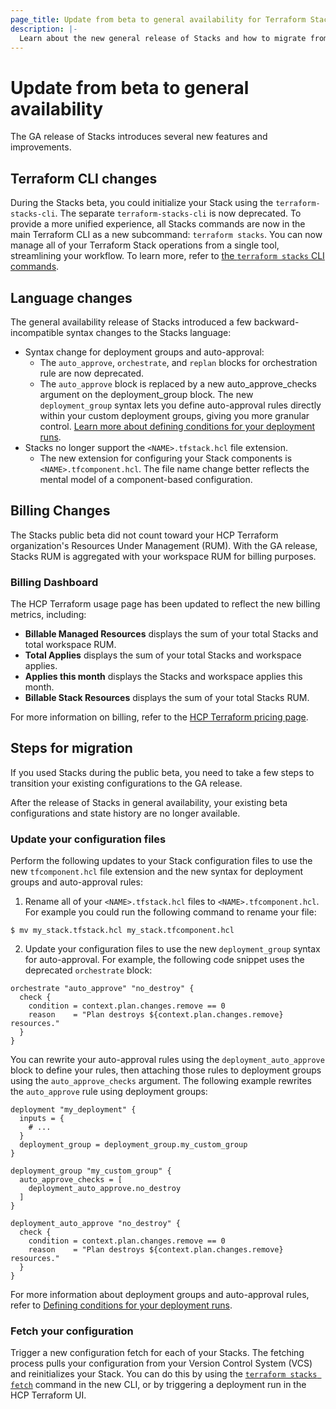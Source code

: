 ```yaml
---
page_title: Update from beta to general availability for Terraform Stacks
description: |-
  Learn about the new general release of Stacks and how to migrate from the beta to the general release.
---
```


# Update from beta to general availability

The GA release of Stacks introduces several new features and improvements.

## Terraform CLI changes

During the Stacks beta, you could initialize your Stack using the `terraform-stacks-cli`. The separate `terraform-stacks-cli` is now deprecated. To provide a more unified experience, all Stacks commands are now in the main Terraform CLI as a new subcommand: `terraform stacks`. You can now manage all of your Terraform Stack operations from a single tool, streamlining your workflow. To learn more, refer to [the `terraform stacks` CLI commands](/terraform/cli/commands/stacks).

## Language changes

The general availability release of Stacks introduced a few backward-incompatible syntax changes to the Stacks language:

- Syntax change for deployment groups and auto-approval:
  - The `auto_approve`, `orchestrate`, and `replan` blocks for orchestration rule are now deprecated.
  - The `auto_approve` block is replaced by a new auto_approve_checks argument on the deployment_group block. The new `deployment_group` syntax lets you define auto-approval rules directly within your custom deployment groups, giving you more granular control. [Learn more about defining conditions for your deployment runs](/terraform/language/stacks/deploy/conditions).
- Stacks no longer support the `<NAME>.tfstack.hcl` file extension.
  - The new extension for configuring your Stack components is `<NAME>.tfcomponent.hcl`. The file name change better reflects the mental model of a component-based configuration.

## Billing Changes

The Stacks public beta did not count toward your HCP Terraform organization's Resources Under Management (RUM). With the GA release, Stacks RUM is aggregated with your workspace RUM for billing purposes.

### Billing Dashboard

The HCP Terraform usage page has been updated to reflect the new billing metrics, including:

- **Billable Managed Resources** displays the sum of your total Stacks and total workspace RUM.
- **Total Applies** displays the sum of your total Stacks and workspace applies.
- **Applies this month** displays the Stacks and workspace applies this month.
- **Billable Stack Resources** displays the sum of your total Stacks RUM.

For more information on billing, refer to the [HCP Terraform pricing page](https://www.hashicorp.com/en/pricing).

## Steps for migration

If you used Stacks during the public beta, you need to take a few steps to transition your existing configurations to the GA release.

<Note>

After the release of Stacks in general availability, your existing beta configurations and state history are no longer available.

</Note>

### Update your configuration files

Perform the following updates to your Stack configuration files to use the new `tfcomponent.hcl` file extension and the new syntax for deployment groups and auto-approval rules:

1. Rename all of your `<NAME>.tfstack.hcl` files to `<NAME>.tfcomponent.hcl`. For example you could run the following command to rename your file:

<CodeBlockConfig>

```shell-session
$ mv my_stack.tfstack.hcl my_stack.tfcomponent.hcl
```

</CodeBlockConfig>

2. Update your configuration files to use the new `deployment_group` syntax for auto-approval. For example, the following code snippet uses the deprecated `orchestrate` block:

<CodeBlockConfig>

```hcl
orchestrate "auto_approve" "no_destroy" {
  check {
    condition = context.plan.changes.remove == 0
    reason    = "Plan destroys ${context.plan.changes.remove} resources."
  }
}
```

</CodeBlockConfig>

You can rewrite your auto-approval rules using the `deployment_auto_approve` block to define your rules, then attaching those rules to deployment groups using the `auto_approve_checks` argument. The following example rewrites the `auto_approve` rule using deployment groups:

<CodeBlockConfig filename="deployments.tfdeploy.hcl">

```hcl
deployment "my_deployment" {
  inputs = {
    # ...
  }
  deployment_group = deployment_group.my_custom_group
}

deployment_group "my_custom_group" {
  auto_approve_checks = [
    deployment_auto_approve.no_destroy
  ]
}

deployment_auto_approve "no_destroy" {
  check {
    condition = context.plan.changes.remove == 0
    reason    = "Plan destroys ${context.plan.changes.remove} resources."
  }
}
```

</CodeBlockConfig>

For more information about deployment groups and auto-approval rules, refer to [Defining conditions for your deployment runs](/terraform/language/stacks/deploy/conditions).

### Fetch your configuration

Trigger a new configuration fetch for each of your Stacks. The fetching process pulls your configuration from your Version Control System (VCS) and reinitializes your Stack. You can do this by using the [`terraform stacks fetch`](/terraform/cli/commands/stacks/configuration/fetch) command in the new CLI, or by triggering a deployment run in the HCP Terraform UI.
